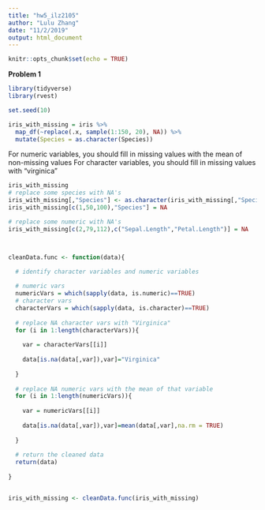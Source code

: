 ```yaml
---
title: "hw5_ilz2105"
author: "Lulu Zhang"
date: "11/2/2019"
output: html_document
---
```


```r
knitr::opts_chunk$set(echo = TRUE)
```

__Problem 1__ 

```r
library(tidyverse)
library(rvest)

set.seed(10)

iris_with_missing = iris %>% 
  map_df(~replace(.x, sample(1:150, 20), NA)) %>%
  mutate(Species = as.character(Species))
```

For numeric variables, you should fill in missing values with the mean of non-missing values
For character variables, you should fill in missing values with "virginica"

```r
iris_with_missing
# replace some species with NA's
iris_with_missing[,"Species"] <- as.character(iris_with_missing[,"Species"])
iris_with_missing[c(1,50,100),"Species"] = NA

# replace some numeric with NA's
iris_with_missing[c(2,79,112),c("Sepal.Length","Petal.Length")] = NA



cleanData.func <- function(data){
  
  # identify character variables and numeric variables

  # numeric vars
  numericVars = which(sapply(data, is.numeric)==TRUE)
  # character vars
  characterVars = which(sapply(data, is.character)==TRUE)
  
  # replace NA character vars with "Virginica"
  for (i in 1:length(characterVars)){
    
    var = characterVars[[i]]
    
    data[is.na(data[,var]),var]="Virginica"
    
  }
  
  # replace NA numeric vars with the mean of that variable
  for (i in 1:length(numericVars)){
    
    var = numericVars[[i]]
    
    data[is.na(data[,var]),var]=mean(data[,var],na.rm = TRUE)
    
  }
  
  # return the cleaned data
  return(data)
  
}


iris_with_missing <- cleanData.func(iris_with_missing)
  
```

